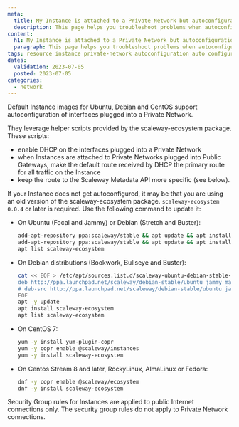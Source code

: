 ```yaml
---
meta:
  title: My Instance is attached to a Private Network but autoconfiguration is not working
  description: This page helps you troubleshoot problems when autoconfiguration of your Instance on a Private Network is not working
content:
  h1: My Instance is attached to a Private Network but autoconfiguration is not working
  paragraph: This page helps you troubleshoot problems when autoconfiguration of your Instance on a Private Network is not working
tags: resource instance private-network autoconfiguration auto configuration dhcp default-route
dates:
  validation: 2023-07-05
  posted: 2023-07-05
categories:
  - network
---
```


Default Instance images for Ubuntu, Debian and CentOS support autoconfiguration of interfaces plugged into a Private Network.

They leverage helper scripts provided by the scaleway-ecosystem package. These scripts:

- enable DHCP on the interfaces plugged into a Private Network
- when Instances are attached to Private Networks plugged into Public Gateways, make the default route received by DHCP the primary route for all traffic on the Instance
- keep the route to the Scaleway Metadata API more specific (see below).

If your Instance does not get autoconfigured, it may be that you are using an old version of the scaleway-ecosystem package. `scaleway-ecosystem 0.0.4` or later is required. Use the following command to update it:

- On Ubuntu (Focal and Jammy) or Debian (Stretch and Buster):

    ```bash
    add-apt-repository ppa:scaleway/stable && apt update && apt install scaleway-ecosystem
    add-apt-repository ppa:scaleway/stable && apt update && apt install scaleway-ecosystem
    apt list scaleway-ecosystem
    ```

- On Debian distributions (Bookwork, Bullseye and Buster):

    ```bash
    cat << EOF > /etc/apt/sources.list.d/scaleway-ubuntu-debian-stable-jammy.list
    deb http://ppa.launchpad.net/scaleway/debian-stable/ubuntu jammy main
    # deb-src http://ppa.launchpad.net/scaleway/debian-stable/ubuntu jammy main
    EOF
    apt -y update
    apt install scaleway-ecosystem
    apt list scaleway-ecosystem
    ```

- On CentOS 7:

    ```bash
    yum -y install yum-plugin-copr
    yum -y copr enable @scaleway/instances
    yum -y install scaleway-ecosystem
    ```

- On Centos Stream 8 and later, RockyLinux, AlmaLinux or Fedora:

    ```bash
    dnf -y copr enable @scaleway/ecosystem
    dnf -y install scaleway-ecosystem
    ```

<Message type="tip">
  Security Group rules for Instances are applied to public Internet connections only. The security group rules do not apply to Private Network connections.
</Message>